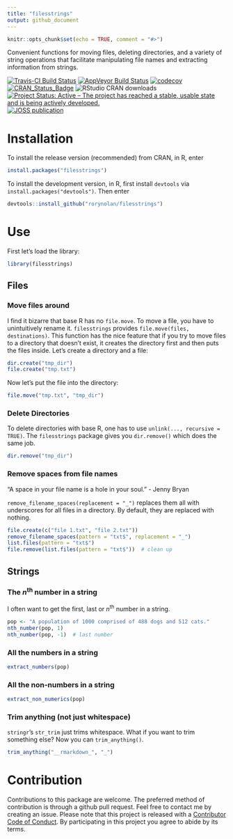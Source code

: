```yaml
---
title: "filesstrings"
output: github_document
---
```


```r
knitr::opts_chunk$set(echo = TRUE, comment = "#>")
```

Convenient functions for moving files, deleting directories, and a variety of string operations that facilitate manipulating file names and extracting information from strings.

[![Travis-CI Build Status](https://travis-ci.org/rorynolan/filesstrings.svg?branch=master)](https://travis-ci.org/rorynolan/filesstrings)
[![AppVeyor Build Status](https://ci.appveyor.com/api/projects/status/github/rorynolan/filesstrings?branch=master&svg=true)](https://ci.appveyor.com/project/rorynolan/filesstrings)
[![codecov](https://codecov.io/gh/rorynolan/filesstrings/branch/master/graph/badge.svg)](https://codecov.io/gh/rorynolan/filesstrings)
[![CRAN_Status_Badge](http://www.r-pkg.org/badges/version/filesstrings)](https://cran.r-project.org/package=filesstrings)
![RStudio CRAN downloads](http://cranlogs.r-pkg.org/badges/grand-total/filesstrings)
[![Project Status: Active – The project has reached a stable, usable state and is being actively developed.](http://www.repostatus.org/badges/latest/active.svg)](http://www.repostatus.org/#active)
[![JOSS publication](http://joss.theoj.org/papers/10.21105/joss.00260/status.svg)](https://doi.org/10.21105/joss.00260)

# Installation
To install the release version (recommended) from CRAN, in R, enter
```r
install.packages("filesstrings")
```
To install the development version, in R, first install `devtools` via `install.packages("devtools")`. Then enter
```r
devtools::install_github("rorynolan/filesstrings")
```

# Use 

First let's load the library: 
```r
library(filesstrings)
```

## Files

### Move files around
I find it bizarre that base R has no `file.move`. To move a file, you have to unintuitively rename it. `filesstrings` provides `file.move(files, destinations)`. This function has the nice feature that if you try to move files to a directory that doesn't exist, it creates the directory first and then puts the files inside. 
Let's create a directory and a file:
```r
dir.create("tmp_dir")
file.create("tmp.txt")
```
Now let's put the file into the directory:
```r
file.move("tmp.txt", "tmp_dir")
```

### Delete Directories
To delete directories with base R, one has to use `unlink(..., recursive = TRUE)`. The `filesstrings` package gives you `dir.remove()` which does the same job.
```r
dir.remove("tmp_dir")
```

### Remove spaces from file names
"A space in your file name is a hole in your soul." - Jenny Bryan

`remove_filename_spaces(replacement = "_")` replaces them all with underscores for all files in a directory. By default, they are replaced with nothing.
```r
file.create(c("file 1.txt", "file 2.txt"))
remove_filename_spaces(pattern = "txt$", replacement = "_")
list.files(pattern = "txt$")
file.remove(list.files(pattern = "txt$"))  # clean up
```

## Strings

### The *n*^th^ number in a string
I often want to get the first, last or *n*^th^ number in a string.
```r
pop <- "A population of 1000 comprised of 488 dogs and 512 cats."
nth_number(pop, 1)
nth_number(pop, -1)  # last number
```

### All the numbers in a string
```r
extract_numbers(pop)
```

### All the non-numbers in a string
```r
extract_non_numerics(pop)
```


### Trim anything (not just whitespace)
`stringr`'s `str_trim` just trims whitespace. What if you want to trim something else? Now you can `trim_anything()`.
```r
trim_anything("__rmarkdown_", "_")
```

# Contribution
Contributions to this package are welcome. The preferred method of contribution is through a github pull request. Feel free to contact me by creating an issue. Please note that this project is released with a [Contributor Code of Conduct](CONDUCT.md). By participating in this project you agree to abide by its terms.

